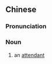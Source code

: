 {{also|从人}}
==Chinese==
{{zh-forms|s=从人}}

===Pronunciation===
{{zh-pron
|m=cóngrén
|cat=n
}}

===Noun===
{{zh-noun}}

# {{lb|zh|archaic}} an [[attendant]]